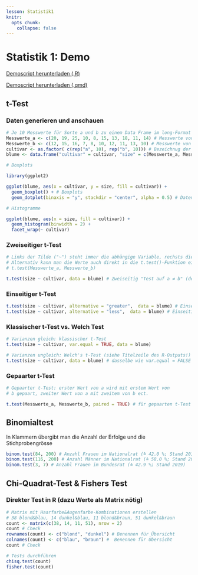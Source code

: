 ```yaml
---
lesson: Statistik1
knitr:
  opts_chunk: 
    collapse: false 
---
```


# Statistik 1: Demo

[Demoscript herunterladen (.R)](../purl/Statistik1_Demo.R){.dld}

[Demoscript herunterladen (.qmd)](../purl/Statistik1_Demo.qmd){.dld}


## t-Test

### Daten generieren und anschauen

```r
# Je 10 Messwerte für Sorte a und b zu einem Data Frame im long-Format verbinden 
Messwerte_a <- c(20, 19, 25, 10, 8, 15, 13, 18, 11, 14) # Messwerte von Cultivar a
Messwerte_b <- c(12, 15, 16, 7, 8, 10, 12, 11, 13, 10) # Messwerte von Cultivar b
cultivar <- as.factor( c(rep("a", 10), rep("b", 10))) # Bezeichnug der Cultivare in der Tabelle
blume <- data.frame("cultivar" = cultivar, "size" = c(Messwerte_a, Messwerte_b)) # Data frame erstellen 
```

```r
# Boxplots

library(ggplot2)

ggplot(blume, aes(x = cultivar, y = size, fill = cultivar)) +
  geom_boxplot() + # Boxplots
  geom_dotplot(binaxis = "y", stackdir = "center", alpha = 0.5) # Datenpunkte darstellen
```

```r
# Histogramme

ggplot(blume, aes(x = size, fill = cultivar)) +
  geom_histogram(binwidth = 2) +
  facet_wrap(~ cultivar)
```

### Zweiseitiger t-Test

```r
# Links der Tilde ("~") steht immer die abhängige Variable, rechsts die erklärende(n) Variable(n)
# Alternativ kann man die Werte auch direkt in die t.test()-Funktion eigeben:
# t.test(Messwerte_a, Messwerte_b)

t.test(size ~ cultivar, data = blume) # Zweiseitig "Test auf a ≠ b" (default)
```

### Einseitiger t-Test

```r
t.test(size ~ cultivar, alternative = "greater",  data = blume) # Einseitig "Test auf a > b"
t.test(size ~ cultivar, alternative = "less",  data = blume) # Einseitig "Test auf a < b"
```

### Klassischer t-Test vs. Welch Test

```r
# Varianzen gleich: klassischer t-Test
t.test(size ~ cultivar, var.equal = TRUE, data = blume)

# Varianzen ungleich: Welch's t-Test (siehe Titelzeile des R-Outputs!)
t.test(size ~ cultivar, data = blume) # dasselbe wie var.equal = FALSE
```

### Gepaarter t-Test

```r
# Gepaarter t-Test: erster Wert von a wird mit erstem Wert von
# b gepaart, zweiter Wert von a mit zweitem von b ect.

t.test(Messwerte_a, Messwerte_b, paired = TRUE) # für gepaarten t-Test funktioniert Notation "size ~ cultivar" nicht
```

## Binomialtest

In Klammern übergibt man die Anzahl der Erfolge und die Stichprobengrösse

```r
binom.test(84, 200) # Anzahl Frauen im Nationalrat (≙ 42.0 %; Stand 2019)
binom.test(116, 200) # Anzahl Männer im Nationalrat (≙ 58.0 %; Stand 2019)
binom.test(3, 7) # Anzahl Frauen im Bundesrat (≙ 42.9 %; Stand 2019)
```

## Chi-Quadrat-Test & Fishers Test

### Direkter Test in R (dazu Werte als Matrix nötig)

```r
# Matrix mit Haarfarbe&Augenfarbe-Kombinationen erstellen
# 38 blond&blau, 14 dunkel&blau, 11 blond&braun, 51 dunkel&braun
count <- matrix(c(38, 14, 11, 51), nrow = 2)
count # Check
rownames(count) <- c("blond", "dunkel") # Benennen für Übersicht
colnames(count) <- c("blau", "braun") #  Benennen für Übersicht
count # Check

# Tests durchführen
chisq.test(count)
fisher.test(count)
```
